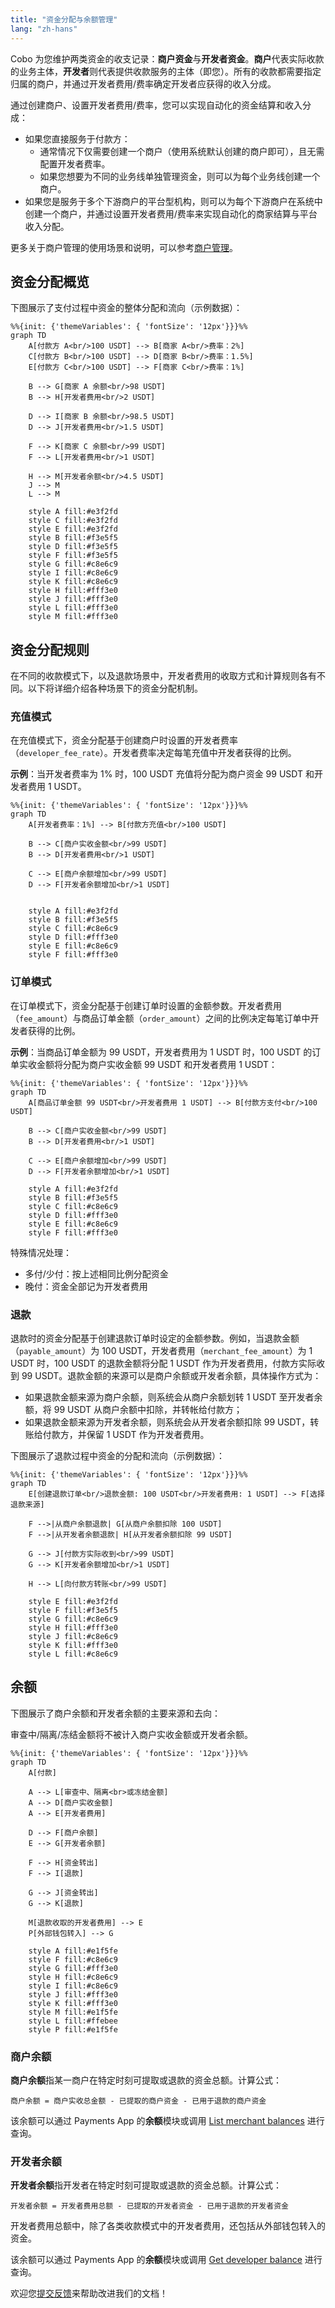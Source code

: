 ```yaml
---
title: "资金分配与余额管理"
lang: "zh-hans"
---
```

Cobo 为您维护两类资金的收支记录：**商户资金**与**开发者资金**。**商户**代表实际收款的业务主体，**开发者**则代表提供收款服务的主体（即您）。所有的收款都需要指定归属的商户，并通过开发者费用/费率确定开发者应获得的收入分成。

通过创建商户、设置开发者费用/费率，您可以实现自动化的资金结算和收入分成：

- 如果您直接服务于付款方：
  - 通常情况下仅需要创建一个商户（使用系统默认创建的商户即可），且无需配置开发者费率。
  - 如果您想要为不同的业务线单独管理资金，则可以为每个业务线创建一个商户。
- 如果您是服务于多个下游商户的平台型机构，则可以为每个下游商户在系统中创建一个商户，并通过设置开发者费用/费率来实现自动化的商家结算与平台收入分配。

更多关于商户管理的使用场景和说明，可以参考[商户管理](/v2_cn/payments/merchants)。


## 资金分配概览

下图展示了支付过程中资金的整体分配和流向（示例数据）：

```mermaid
%%{init: {'themeVariables': { 'fontSize': '12px'}}}%%
graph TD
    A[付款方 A<br/>100 USDT] --> B[商家 A<br/>费率：2%]
    C[付款方 B<br/>100 USDT] --> D[商家 B<br/>费率：1.5%]
    E[付款方 C<br/>100 USDT] --> F[商家 C<br/>费率：1%]
    
    B --> G[商家 A 余额<br/>98 USDT]
    B --> H[开发者费用<br/>2 USDT]
    
    D --> I[商家 B 余额<br/>98.5 USDT]
    D --> J[开发者费用<br/>1.5 USDT]
    
    F --> K[商家 C 余额<br/>99 USDT]
    F --> L[开发者费用<br/>1 USDT]
    
    H --> M[开发者余额<br/>4.5 USDT]
    J --> M
    L --> M
    
    style A fill:#e3f2fd
    style C fill:#e3f2fd
    style E fill:#e3f2fd
    style B fill:#f3e5f5
    style D fill:#f3e5f5
    style F fill:#f3e5f5
    style G fill:#c8e6c9
    style I fill:#c8e6c9
    style K fill:#c8e6c9
    style H fill:#fff3e0
    style J fill:#fff3e0
    style L fill:#fff3e0
    style M fill:#fff3e0
```


## 资金分配规则

在不同的收款模式下，以及退款场景中，开发者费用的收取方式和计算规则各有不同。以下将详细介绍各种场景下的资金分配机制。


### 充值模式

在充值模式下，资金分配基于创建商户时设置的开发者费率（`developer_fee_rate`）。开发者费率决定每笔充值中开发者获得的比例。

**示例**：当开发者费率为 1% 时，100 USDT 充值将分配为商户资金 99 USDT 和开发者费用 1 USDT。

```mermaid
%%{init: {'themeVariables': { 'fontSize': '12px'}}}%%
graph TD
    A[开发者费率：1%] --> B[付款方充值<br/>100 USDT]
    
    B --> C[商户实收金额<br/>99 USDT]
    B --> D[开发者费用<br/>1 USDT]

    C --> E[商户余额增加<br/>99 USDT]
    D --> F[开发者余额增加<br/>1 USDT]

    
    style A fill:#e3f2fd
    style B fill:#f3e5f5
    style C fill:#c8e6c9
    style D fill:#fff3e0
    style E fill:#c8e6c9
    style F fill:#fff3e0
```



### 订单模式

在订单模式下，资金分配基于创建订单时设置的金额参数。开发者费用（`fee_amount`）与商品订单金额（`order_amount`）之间的比例决定每笔订单中开发者获得的比例。

**示例**：当商品订单金额为 99 USDT，开发者费用为 1 USDT 时，100 USDT 的订单实收金额将分配为商户实收金额 99 USDT 和开发者费用 1 USDT：
```mermaid
%%{init: {'themeVariables': { 'fontSize': '12px'}}}%%
graph TD
    A[商品订单金额 99 USDT<br/>开发者费用 1 USDT] --> B[付款方支付<br/>100 USDT]
    
    B --> C[商户实收金额<br/>99 USDT]
    B --> D[开发者费用<br/>1 USDT]
    
    C --> E[商户余额增加<br/>99 USDT]
    D --> F[开发者余额增加<br/>1 USDT]
    
    style A fill:#e3f2fd
    style B fill:#f3e5f5
    style C fill:#c8e6c9
    style D fill:#fff3e0
    style E fill:#c8e6c9
    style F fill:#fff3e0
```



<Note>
特殊情况处理：

- 多付/少付：按上述相同比例分配资金
- 晚付：资金全部记为开发者费用
</Note>

### 退款

退款时的资金分配基于创建退款订单时设定的金额参数。例如，当退款金额（`payable_amount`）为 100 USDT，开发者费用（`merchant_fee_amount`）为 1 USDT 时，100 USDT 的退款金额将分配 1 USDT 作为开发者费用，付款方实际收到 99 USDT。退款金额的来源可以是商户余额或开发者余额，具体操作方式为：
- 如果退款金额来源为商户余额，则系统会从商户余额划转 1 USDT 至开发者余额，将 99 USDT 从商户余额中扣除，并转帐给付款方；
- 如果退款金额来源为开发者余额，则系统会从开发者余额扣除 99 USDT，转账给付款方，并保留 1 USDT 作为开发者费用。


下图展示了退款过程中资金的分配和流向（示例数据）：

```mermaid
%%{init: {'themeVariables': { 'fontSize': '12px'}}}%%
graph TD
    E[创建退款订单<br/>退款金额: 100 USDT<br/>开发者费用: 1 USDT] --> F[选择退款来源]
    
    F -->|从商户余额退款| G[从商户余额扣除 100 USDT]
    F -->|从开发者余额退款| H[从开发者余额扣除 99 USDT]
    
    G --> J[付款方实际收到<br/>99 USDT]
    G --> K[开发者余额增加<br/>1 USDT]
    
    H --> L[向付款方转账<br/>99 USDT]
    
    style E fill:#e3f2fd
    style F fill:#f3e5f5
    style G fill:#c8e6c9
    style H fill:#fff3e0
    style J fill:#c8e6c9
    style K fill:#fff3e0
    style L fill:#c8e6c9
```


## 余额

下图展示了商户余额和开发者余额的主要来源和去向：

<Info>审查中/隔离/冻结金额将不被计入商户实收金额或开发者余额。</Info>

```mermaid
%%{init: {'themeVariables': { 'fontSize': '12px'}}}%%
graph TD
    A[付款]
    
    A --> L[审查中、隔离<br>或冻结金额]
    A --> D[商户实收金额]
    A --> E[开发者费用]
    
    D --> F[商户余额]
    E --> G[开发者余额]
    
    F --> H[资金转出]
    F --> I[退款]
    
    G --> J[资金转出]
    G --> K[退款]
    
    M[退款收取的开发者费用] --> E
    P[外部钱包转入] --> G
    
    style A fill:#e1f5fe
    style F fill:#c8e6c9
    style G fill:#fff3e0
    style H fill:#c8e6c9
    style I fill:#c8e6c9
    style J fill:#fff3e0
    style K fill:#fff3e0
    style M fill:#e1f5fe
    style L fill:#ffebee
    style P fill:#e1f5fe
```


### 商户余额

**商户余额**指某一商户在特定时刻可提取或退款的资金总额。计算公式：

`商户余额 = 商户实收总金额 - 已提取的商户资金 - 已用于退款的商户资金`


该余额可以通过 Payments App 的**余额**模块或调用 [List merchant balances](/v2/api-references/payment/list-merchant-balances) 进行查询。


### 开发者余额

**开发者余额**指开发者在特定时刻可提取或退款的资金总额。计算公式：


`开发者余额 = 开发者费用总额 - 已提取的开发者资金 - 已用于退款的开发者资金`

<Info>开发者费用总额中，除了各类收款模式中的开发者费用，还包括从外部钱包转入的资金。</Info>

该余额可以通过 Payments App 的**余额**模块或调用 [Get developer balance](/v2/api-references/payment/get-developer-balance) 进行查询。

<Tip>欢迎您[提交反馈](https://forms.zohopublic.com/cobo/form/DocumentFeedbackForm/formperma/QvLOhxJv1_JMsJ-1dleZ8Itb_7rzN-LtgvsDdxosoVI)来帮助改进我们的文档！</Tip>